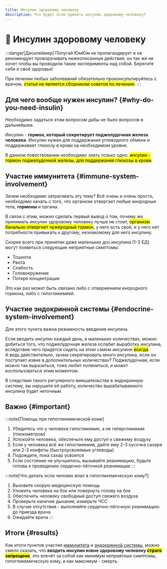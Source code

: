 ```yaml
---
title: Инсулин здоровому человеку
description: Что будет если принять инсулин здоровому человеку?
---
```



# 💉 Инсулин здоровому человеку

:::danger[Дисклеймер]
Попугай ЮмЮм не пропагандирует и не рекомендует проворачивать нижеописанные действия, он так же не хочет чтобы вы проводили такие эксперименты над собой. Берегите себя и своё здоровье!

При лечении любых заболеваний обязательно проконсультируйтесь с врачом, <mark className="danger">статья не является сборником советов по лечению</mark>.
:::

## Для чего вообще нужен инсулин? {#why-do-you-need-insulin}
Необходимо задаться этим вопросом дабы не было вопросов в дальнейшем.

Инсулин - **гормон, который <Annotation text="По другому: выделяет">секретирует</Annotation> поджелудочная железа человека**. Инсулин нужен для поддержания углеводного обмена и поддерживает глюкозу в крови на необходимом уровне.

В данном повествовании необходимо знать только одно: <mark className="definition">инсулин - гормон поджелудочной железы, для поддержания глюкозы в крови</mark>.

## Участие иммунитета {#immune-system-involvement}
Зачем необходимо затрагивать эту тему? Всё очень и очень просто, необходимо начать с того, что организм отвергает любые инородные тела, **гормоны** и органы.

В связи с этим, можно сделать первый вывод о том, почему же принимать инсулин здоровому человеку лучше не стоит, <mark className="success">организм банально отвергнет чужеродный гормон</mark>, у него есть свой, и у него нет потребности привыкать к другому, незнакомому для него инсулину.

Скорее всего при принятии даже маленьких доз инсулина (1-3 ЕД) могут появиться следующие неприятные симптомы:
* Тошнота
* Рвота
* Слабость
* Головокружение
* Потеря концентрации

Это как раз может быть связано либо с отвержением инородного гормона, либо с <Annotation text="Слишком низкий уровень сахара в крови">гипогликемией</Annotation>.

## Участие эндокринной системы {#endocrine-system-involvement}
Для этого пункта важна режимность введения инсулина.

Если вводить инсулин каждый день, в маленьких количествах, можно добиться того, что поджелудочная железа ослабит выработку инсулина, вследствие чего придется сидеть на этом самом инсулине <mark className="danger">всегда</mark>.\
А ведь действительно, зачем секретировать много инсулина, если он поступает извне в дополнительных количествах? Поджелудочная, если можно так выразиться, тоже любит полениться, и может воспользоваться этим моментом.

В следствии такого регулярного вмешательства в эндокринную систему, вы нарушите её работу, количество вырабатываемого инсулина будет неточным.

## Важно {#important}
:::note[Помощь при гипогликемической коме]
1. Убедитесь что у человека гипогликемия, а не <Annotation text="Слишком высокий уровень сахара в крови">гипергликемия</Annotation> (глюкометром)
2. Успокойте человека, обеспечьте ему доступ к свежему воздуху
3. Если у человека всё же гипогликемия, дайте ему 2-3 кусочка сахара или 2-3 конфеты (быстроусвояемые углеводы)
4. Подождите, пока сахар усвоится
5. Если состояние не улучшилось, вызывайте реанимацию, будьте готовы к проведению сердечно-лёгочной реанимации
:::

:::note[Что делать если человек впал в гипогликемическую кому?]
1. Вызовите скорую медицинскую помощь
2. Уложить человека на бок или повернуть голову на бок
3. Обеспечить человеку свободный доступ свежего воздуха
4. Проверьте наличие дыхания, измерьте ЧСС
5. В случае отсутствия - выполняйте сердечно-лёгочную реанимацию до приезда врача
6. Ожидайте врача
:::

## Итоги {#results}
Как итоги пунктов участия [иммунитета](#immune-system-involvement) и [эндокринной системы](#endocrine-system-involvement), можно смело сказать, что **вводить инсулин извне здоровому человеку <mark className="danger">строго запрещено</mark>**, это влечёт за собой как минимум неприятные симптомы, гипогликемическую кому, а как максимум - смерть.